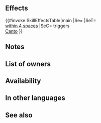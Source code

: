 {{About|the passive skill|the [[status effect]]|Canto Control (status effect)}}{{Passive
|type=C
|name=Canto Control
|exclusive=0
|canUseWeapon={{WeaponList|All}}
|canUseMove={{MoveList|Infantry}}
|properties=random_owner
|1name=Canto Control 1
|1tagid=SID_再移動制限1
|1cost=60
|1effect=If foe within 2 spaces of unit triggers Canto, inflicts【Canto Control】on that foe.<br><br>【Canto Control】<br>Limits the number of spaces target can move with Canto through their next action. If target's Range = 1, target can move 1 space when Canto triggers. If target's Range = 2, target's action ends when Canto triggers.
|1required=-
|1promotionRarity=4
|1promotionTier=1
|2name=Canto Control 2
|2tagid=SID_再移動制限2
|2cost=120
|2effect=If foe within 3 spaces of unit triggers Canto, inflicts【Canto Control】on that foe.<br><br>【Canto Control】<br>Limits the number of spaces target can move with Canto through their next action. If target's Range = 1, target can move 1 space when Canto triggers. If target's Range = 2, target's action ends when Canto triggers.
|2promotionRarity=5
|2promotionTier=1
|3name=Canto Control 3
|3tagid=SID_再移動制限3
|3cost=240
|3effect=If foe within 4 spaces of unit triggers Canto, inflicts【Canto Control】on that foe.<br><br>【Canto Control】<br>Limits the number of spaces target can move with Canto through their next action. If target's Range = 1, target can move 1 space when Canto triggers. If target's Range = 2, target's action ends when Canto triggers.
}}
==Effects==
{{#invoke:SkillEffectsTable|main
|Se={{SEt|Canto Control}}
|SeT={{Tgt|Foes}}<br>[[within 4 spaces]]
|SeC={{Tgt|Foe}} triggers<br>[[Canto]]
}}
==Notes==
{{Canto Control}}
==List of owners==
{{Skill Hero List}}
==Availability==
{{PassiveFocusList}}
{{PassiveDistributionList}}
{{PassiveCombatManualList}}
==In other languages==
{{OtherLanguages
|japanese=再移動制限
|german=Schrittlimit
|spanishEU=Movilidad limit.
|spanishLA=Movilidad limit.
|french=Mobilité limitée
|italian=Mobilità limitata
|chineseTW=再移動限制
|portuguese=Mob. controlada
}}
==See also==
{{See also skills|cond=Description LIKE '%【Canto Control】%'|columns=3}}
{{Passives Navbox|C}}
